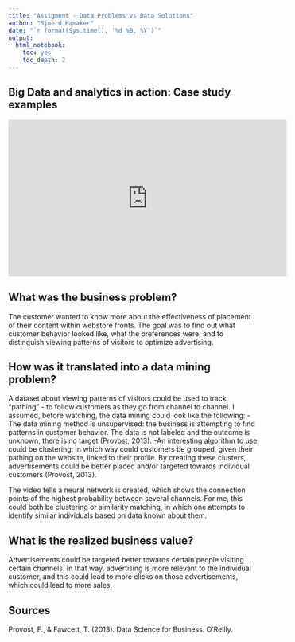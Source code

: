 ```yaml
---
title: "Assigment - Data Problems vs Data Solutions"
author: "Sjoerd Hamaker"
date: "`r format(Sys.time(), '%d %B, %Y')`"
output:
  html_notebook:
    toc: yes
    toc_depth: 2
---
```


## Big Data and analytics in action: Case study examples


<iframe width="560" height="315" src="https://www.youtube.com/embed/ypbSMS8XrAE" title="YouTube video player" frameborder="0" allow="accelerometer; autoplay; clipboard-write; encrypted-media; gyroscope; picture-in-picture" allowfullscreen></iframe>

## What was the business problem?

The customer wanted to know more about the effectiveness of placement of their content within webstore fronts. The goal was to find out what customer behavior looked like, what the preferences were, and to distinguish viewing patterns of visitors to optimize advertising.

## How was it translated into a data mining problem?

A dataset about viewing patterns of visitors could be used to track "pathing" - to follow customers as they go from channel to channel.
I assumed, before watching, the data mining could look like the following:
-The data mining method is unsupervised: the business is attempting to find patterns in customer behavior. The data is not labeled and the outcome is unknown, there is no target (Provost, 2013).
-An interesting algorithm to use could be clustering: in which way could customers be grouped, given their pathing on the website, linked to their profile. By creating these clusters, advertisements could be better placed and/or targeted towards individual customers (Provost, 2013).

The video tells a neural network is created, which shows the connection points of the highest probability between several channels. For me, this could both be clustering or similarity matching, in which one attempts to identify similar individuals based on data known about them. 

## What is the realized business value?

Advertisements could be targeted better towards certain people visiting certain channels. In that way, advertising is more relevant to the individual customer, and this could lead to more clicks on those advertisements, which could lead to more sales.

## Sources
Provost, F., & Fawcett, T. (2013). Data Science for Business. O’Reilly.